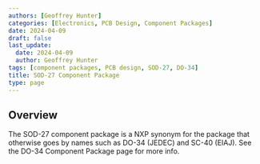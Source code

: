 ```yaml
---
authors: [Geoffrey Hunter]
categories: [Electronics, PCB Design, Component Packages]
date: 2024-04-09
draft: false
last_update:
  date: 2024-04-09
  author: Geoffrey Hunter
tags: [component packages, PCB design, SOD-27, DO-34]
title: SOD-27 Component Package
type: page
---
```



## Overview

The SOD-27 component package is a NXP synonym for the package that otherwise goes by names such as DO-34 (JEDEC) and SC-40 (EIAJ). See the DO-34 Component Package page for more info.
